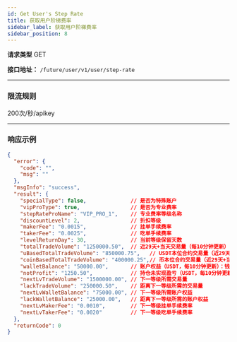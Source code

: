 ```yaml
---
id: Get User's Step Rate
title: 获取用户阶梯费率
sidebar_label: 获取用户阶梯费率
sidebar_position: 8
---
```


**请求类型** GET

**接口地址：** `/future/user/v1/user/step-rate`

---

### 限流规则

200次/秒/apikey

---

### 响应示例

```json title="Response"
{
  "error": {
    "code": "",
    "msg": ""
  },
  "msgInfo": "success",
  "result": {
    "specialType": false,              // 是否为特殊账户
    "vipProType": true,                // 是否为专业费率
    "stepRateProName": "VIP_PRO_1",    // 专业费率等级名称
    "discountLevel": 2,                // 折扣等级
    "makerFee": "0.0015",              // 挂单手续费率
    "takerFee": "0.0025",              // 吃单手续费率
    "levelReturnDay": 30,              // 当前等级保留天数
    "totalTradeVolume": "1250000.50",  // 近29天+当天交易量（每10分钟更新）
    "uBasedTotalTradeVolume": "850000.75",   // USDT本位合约交易量（近29天+当天）
    "coinBasedTotalTradeVolume": "400000.25",// 币本位合约交易量（近29天+当天）
    "walletBalance": "50000.00",       // 账户权益（USDT，每10分钟更新）：钱包余额+未实现盈亏
    "notProfit": "1250.50",            // 持仓未实现盈亏（USDT，每10分钟更新）
    "nextLvTradeVolume": "1500000.00", // 下一等级所需交易量
    "lackTradeVolume": "250000.50",    // 距离下一等级所需的交易量
    "nextLvWalletBalance": "75000.00", // 下一等级所需账户权益
    "lackWalletBalance": "25000.00",   // 距离下一等级所需的账户权益
    "nextLvMakerFee": "0.0010",        // 下一等级挂单手续费率
    "nextLvTakerFee": "0.0020"         // 下一等级吃单手续费率
  },
  "returnCode": 0
}
